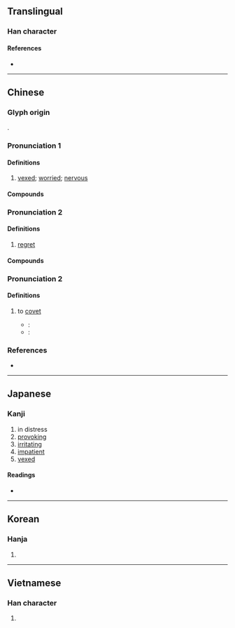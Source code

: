 {{character info}}
==Translingual==

===Han character===
{{Han char|rn=61|rad=心|as=13|sn=16|four=97034|canj=PHBK|ids=⿰忄奧}}

====References====
* {{Han ref|kx=0405.230|dkj=11332|dj=0746.040|hdz=42361.080|uh=61CA|ud=25034|bh=BED2|bd=48850}}

----

==Chinese==
{{zh-forms|alt=㤇-second round simplified}}

===Glyph origin===
{{Han etym}}
{{Han compound|心|alt1=忄|奧|ls=psc|c1=s|t1=heart|c2=p}}.

===Pronunciation 1===
{{zh-pron
|m=ào
|c=ou3
|h=pfs=au
|md=
|mn=ò/àu
|mn_note=ò -literary; àu - vernacular
|w=
|mc=1
|oc=1
|cat=
}}

====Definitions====
{{zh-hanzi}}

# {{zh-no-solo}} [[vexed]]; [[worried]]; [[nervous]]

====Compounds====
{{zh-der|懊惱|懊憹|懊喪|懊嘟嘟}}

===Pronunciation 2===
{{zh-pron
|m=ào
|c=ou3
|h=pfs=au
|md=
|mn=ò/àu
|mn_note=ò -literary; àu - vernacular
|w=
|mc=2
|oc=2
|cat=
}}

====Definitions====
{{zh-hanzi}}

# {{zh-no-solo}} [[regret]]

====Compounds====
{{zh-der|懊悔|懊恨}}

===Pronunciation 2===
{{zh-pron
|m=yú,yù
|mc=3
|oc=3
|cat=
}}

====Definitions====
{{zh-hanzi}}

# {{zh-hg}} to [[covet]]
#* ''{{w|Erya}}'': {{lang|zh|'''懊'''，[[忨]]也。}}
#* ''{{w|Guangyun}}'': {{lang|zh|'''懊'''：[[貪]]也，[[愛]]也。}}

===References===
* {{R:yue:Hanzi}}

----

==Japanese==

===Kanji===
{{ja-kanji|grade=|rs=心13}}

# in distress
# [[provoking]]
# [[irritating]]
# [[impatient]]
# [[vexed]]

====Readings====
* {{ja-readings|on=[[おう]] (ō)|kun=[[なやむ]] (nayamu)}}

----

==Korean==

===Hanja===
{{ko-hanja|hangeul=오|eumhun=|rv=o|mr=o|y=o}}

# {{rfdef|ko|sort=心13}}

----

==Vietnamese==

===Han character===
{{vi-hantu|[[áo]], [[ảo]], [[úc]]|rs=心13}}

# {{rfdef|vi|sort=心13}}